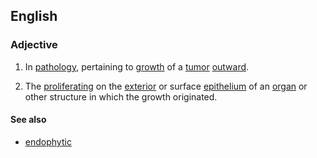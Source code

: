 ==English==

===Adjective===
{{en-adj|-}}

# {{context|pathology|lang=en}} In [[pathology]], pertaining to [[growth]] of a [[tumor]] [[outward]].
# The [[proliferating]] on the [[exterior]] or surface [[epithelium]] of an [[organ]] or other structure in which the growth originated.

====See also====
* [[endophytic]]